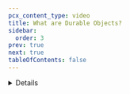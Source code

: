 ```yaml
---
pcx_content_type: video
title: What are Durable Objects?
sidebar:
  order: 3
prev: true
next: true
tableOfContents: false
---
```



<Stream
	videoId="fe3a2f97642951e692e86b3af36a4251"
	videoTitle="What are Durable Objects?"
	thumbnailStartTime="2.5s"
/>

<Details header="Video series" >

<DirectoryListing folder="durable-objects/get-started/video-series" />

</Details>
